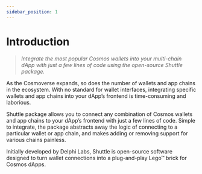 ```yaml
---
sidebar_position: 1
---
```


# Introduction

> *Integrate the most popular Cosmos wallets into your multi-chain dApp with just a few lines of code using the open-source Shuttle package.*

As the Cosmoverse expands, so does the number of wallets and app chains in the ecosystem. With no standard for wallet interfaces, integrating specific wallets and app chains into your dApp’s frontend is time-consuming and laborious.

Shuttle package allows you to connect any combination of Cosmos wallets and app chains to your dApp’s frontend with just a few lines of code. Simple to integrate, the package abstracts away the logic of connecting to a particular wallet or app chain, and makes adding or removing support for various chains painless.

Initially developed by Delphi Labs, Shuttle is open-source software designed to turn wallet connections into a plug-and-play Lego™ brick for Cosmos dApps.